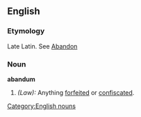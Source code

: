 ==English==

===Etymology===
Late Latin. See [[Abandon]]

===Noun===
'''abandum'''

# ''(Law):'' Anything [[forfeited]] or [[confiscated]].

[[Category:English nouns]]
